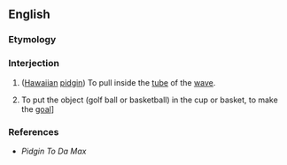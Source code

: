 ==English==

===Etymology===
{{etyl|hi}}

===Interjection===
{{en-interjection}}

# {{context|surfing|slang}} ([[Hawaiian]] [[pidgin]]) To pull inside the [[tube]] of the [[wave]]. 
# {{context|sports|slang}} To put the object (golf ball or basketball) in the cup or basket, to make the [[goal]]]

===References===
*''Pidgin To Da Max''
